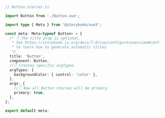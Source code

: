 ```ts
// Button.stories.ts

import Button from './Button.vue';

import type { Meta } from '@storybook/vue3';

const meta: Meta<typeof Button> = {
  /* 👇 The title prop is optional.
   * See https://storybook.js.org/docs/7.0/vue/configure/overview#configure-story-loading
   * to learn how to generate automatic titles
   */
  title: 'Button',
  component: Button,
  //👇 Creates specific argTypes
  argTypes: {
    backgroundColor: { control: 'color' },
  },
  args: {
    //👇 Now all Button stories will be primary.
    primary: true,
  },
};

export default meta;
```
